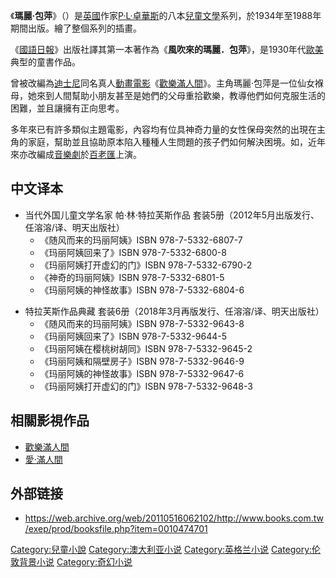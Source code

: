 {{Unreferenced|time=2021-08-09T12:41:31+00:00}}
{{Infobox book series
| name =  瑪麗·包萍<br />''Mary Poppins''
| books = ''Mary Poppins''<br/>''Mary Poppins Comes Back''<br/>''Mary Poppins Opens the Door''<br/>''Mary Poppins in the Park<br/>Mary Poppins from A to Z''<br/>''Mary Poppins in the Kitchen''<br/>''Mary Poppins in Cherry Tree Lane''<br/>''Mary Poppins and the House Next Door''
| author = [[P·L·卓華斯|P·L·卓華斯]]
| image = 
| caption = 
| illustrator = {{link-en|瑪莉·舍帕爾德|Mary Shepard}}
| cover_artist =
| country = 英國
| genre = 兒童文學
| publisher = [[哈珀柯林斯|哈珀柯林斯]]，倫敦<br />{{link-en|Harcourt (publisher)|Harcourt (publisher)|Harcourt, Brace}}，紐約
| pub_date = 1934年–1988年
| media_type = 精裝書
| preceded_by =
| followed_by =
}}
《'''瑪麗·包萍'''》（{{lang-en|'''''Mary Poppins'''''}}）是[[英國|英國]]作家[[P·L·卓華斯|P·L·卓華斯]]的八本[[兒童文學|兒童文學]]系列，於1934年至1988年期間出版。{{link-en|瑪莉·舍帕爾德|Mary Shepard}}繪了整個系列的插畫。

《[[國語日報|國語日報]]》出版社譯其第一本著作為《'''風吹來的瑪麗．包萍'''》，是1930年代[[歐美|歐美]]典型的童書作品。

曾被改編為[[迪士尼|迪士尼]]同名真人[[動畫|動畫]][[電影|電影]]《[[歡樂滿人間_(電影)|歡樂滿人間]]》。主角瑪麗·包萍是一位仙女褓母，她來到人間幫助小朋友甚至是她們的父母重拾歡樂，教導他們如何克服生活的困難，並且讓擁有正向思考。

多年來已有許多類似主題電影，內容均有位具神奇力量的女性保母突然的出現在主角的家庭，幫助並且協助原本陷入種種人生問題的孩子們如何解決困境。如{{link-en|魔法褓母麥克菲|Nanny McPhee}}，近年來亦改編成[[音樂劇|音樂劇]]於[[百老匯|百老匯]]上演。

==中文译本==
*当代外国儿童文学名家 帕·林·特拉芙斯作品 套装5册（2012年5月出版发行、任溶溶/译、明天出版社）
**《随风而来的玛丽阿姨》ISBN 978-7-5332-6807-7
**《玛丽阿姨回来了》ISBN 978-7-5332-6800-8
**《玛丽阿姨打开虚幻的门》ISBN 978-7-5332-6790-2
**《神奇的玛丽阿姨》ISBN 978-7-5332-6801-5
**《玛丽阿姨的神怪故事》ISBN 978-7-5332-6804-6

*特拉芙斯作品典藏 套装6册（2018年3月再版发行、任溶溶/译、明天出版社）
**《随风而来的玛丽阿姨》ISBN 978-7-5332-9643-8
**《玛丽阿姨回来了》ISBN 978-7-5332-9644-5
**《玛丽阿姨在樱桃树胡同》ISBN 978-7-5332-9645-2
**《玛丽阿姨和隔壁房子》ISBN 978-7-5332-9646-9
**《玛丽阿姨的神怪故事》ISBN 978-7-5332-9647-6
**《玛丽阿姨打开虚幻的门》ISBN 978-7-5332-9648-3

== 相關影視作品 ==
* [[歡樂滿人間|歡樂滿人間]]
* [[愛·滿人間|愛·滿人間]]

== 外部链接 ==
* https://web.archive.org/web/20110516062102/http://www.books.com.tw/exep/prod/booksfile.php?item=0010474701

{{Authority control}}
[[Category:兒童小說|Category:兒童小說]]
[[Category:澳大利亚小说|Category:澳大利亚小说]]
[[Category:英格兰小说|Category:英格兰小说]]
[[Category:伦敦背景小说|Category:伦敦背景小说]]
[[Category:奇幻小说|Category:奇幻小说]]